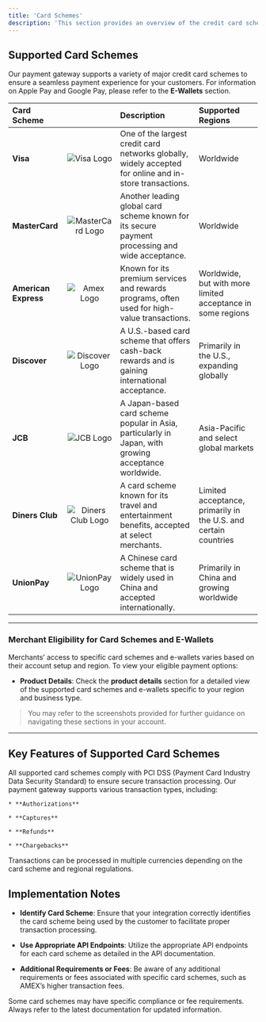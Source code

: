 ```yaml
---
title: 'Card Schemes'
description: 'This section provides an overview of the credit card schemes supported by our payment gateway. Understanding the various card schemes is essential for merchants as they integrate with our API and seek to accommodate diverse customer payment preferences.'
---
```


## **Supported Card Schemes**

Our payment gateway supports a variety of major credit card schemes to ensure a seamless payment experience for your customers. For information on Apple Pay and Google Pay, please refer to the **E-Wallets** section.

| Card Scheme          |                                                   | Description                                                                                             | Supported Regions                                               |
| :------------------- | :-----------------------------------------------: | :------------------------------------------------------------------------------------------------------ | :-------------------------------------------------------------- |
| **Visa**             |        ![Visa Logo](/images/scheme-visa.svg)        | One of the largest credit card networks globally, widely accepted for online and in-store transactions. | Worldwide                                                       |
| **MasterCard**       |  ![MasterCard Logo](/images/scheme-visa.svg)   | Another leading global card scheme known for its secure payment processing and wide acceptance.         | Worldwide                                                       |
| **American Express** |        ![Amex Logo](/images/scheme-visa.svg)        | Known for its premium services and rewards programs, often used for high-value transactions.            | Worldwide, but with more limited acceptance in some regions     |
| **Discover**         |    ![Discover Logo](/images/scheme-visa.svg)     | A U.S.-based card scheme that offers cash-back rewards and is gaining international acceptance.         | Primarily in the U.S., expanding globally                       |
| **JCB**              |         ![JCB Logo](/images/scheme-visa.svg)          | A Japan-based card scheme popular in Asia, particularly in Japan, with growing acceptance worldwide.    | Asia-Pacific and select global markets                          |
| **Diners Club**      | ![Diners Club Logo](/images/scheme-visa.svg)  | A card scheme known for its travel and entertainment benefits, accepted at select merchants.            | Limited acceptance, primarily in the U.S. and certain countries |
| **UnionPay**         |    ![UnionPay Logo](/images/scheme-visa.svg)     | A Chinese card scheme that is widely used in China and accepted internationally.                        | Primarily in China and growing worldwide                        |

***

### **Merchant Eligibility for Card Schemes and E-Wallets**

Merchants’ access to specific card schemes and e-wallets varies based on their account setup and region. To view your eligible payment options:

* **Product Details**: Check the **product details** section for a detailed view of the supported card schemes and e-wallets specific to your region and business type.

> You may refer to the screenshots provided for further guidance on navigating these sections in your account.

***

## **Key Features of Supported Card Schemes**

<CardGroup>
  <Card title="Security" icon="shield-check">
    All supported card schemes comply with PCI DSS (Payment Card Industry Data Security Standard) to ensure secure transaction processing.
  </Card>

  <Card title="Transaction Types" icon="right-left">
    Our payment gateway supports various transaction types, including:

    * **Authorizations**

    * **Captures**

    * **Refunds**

    * **Chargebacks**
  </Card>

  <Card title="Currency Support" icon="dollar-sign">
    Transactions can be processed in multiple currencies depending on the card scheme and regional regulations.
  </Card>
</CardGroup>

## **Implementation Notes**

* **Identify Card Scheme**: Ensure that your integration correctly identifies the card scheme being used by the customer to facilitate proper transaction processing.

* **Use Appropriate API Endpoints**: Utilize the appropriate API endpoints for each card scheme as detailed in the API documentation.

* **Additional Requirements or Fees**: Be aware of any additional requirements or fees associated with specific card schemes, such as AMEX’s higher transaction fees.

<Note>
  Some card schemes may have specific compliance or fee requirements. Always refer to the latest documentation for updated information.
</Note>